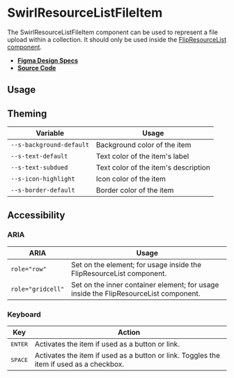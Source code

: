 
<Meta title="Components/SwirlResourceListFileItem" />

# SwirlResourceListFileItem

The SwirlResourceListFileItem component can be used to represent a file upload
within a collection. It should only be used inside the
[FlipResourceList component](?path=/docs/components-flipresourcelist--swirl-resource-list).

- **[Figma Design Specs](https://www.figma.com/file/iRHiAFsHxnzux8gQ9EjlZe/Flip-Components?node-id=2%3A28)**
- **[Source Code](https://github.com/flip-corp/swirl/tree/main/packages/swirl-components/src/components/swirl-resource-list-file-item)**

## Usage

<Canvas withSource="open">
  <Story id="components-swirlresourcelistfileitem--swirl-resource-list-file-item" />
</Canvas>

<ArgsTable story="." />

## Theming

| Variable                 | Usage                                |
| ------------------------ | ------------------------------------ |
| `--s-background-default` | Background color of the item         |
| `--s-text-default`       | Text color of the item's label       |
| `--s-text-subdued`       | Text color of the item's description |
| `--s-icon-highlight`     | Icon color of the item               |
| `--s-border-default`     | Border color of the item             |

## Accessibility

### ARIA

| ARIA              | Usage                                                                                |
| ----------------- | ------------------------------------------------------------------------------------ |
| `role="row"`      | Set on the element; for usage inside the FlipResourceList component.                 |
| `role="gridcell"` | Set on the inner container element; for usage inside the FlipResourceList component. |

### Keyboard

| Key              | Action                                                                                  |
| ---------------- | --------------------------------------------------------------------------------------- |
| <kbd>ENTER</kbd> | Activates the item if used as a button or link.                                         |
| <kbd>SPACE</kbd> | Activates the item if used as a button or link. Toggles the item if used as a checkbox. |
